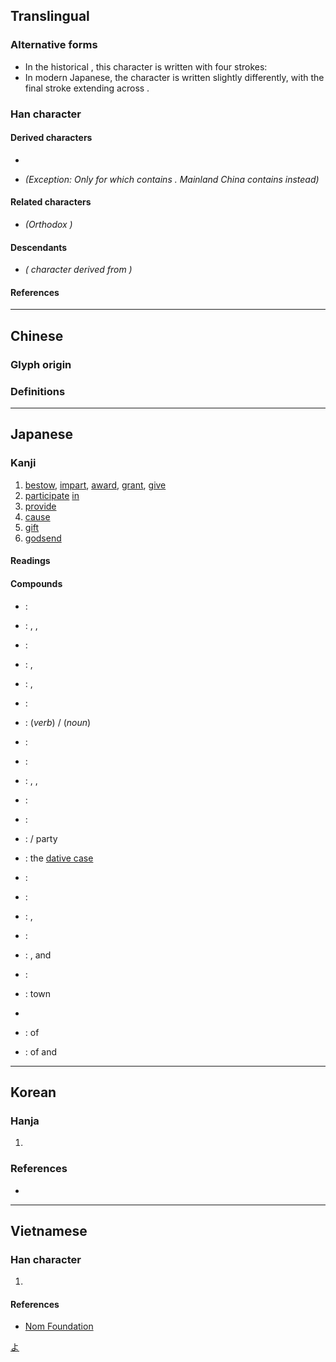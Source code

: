 {{also|與}}
{{character info}}
==Translingual==
{{stroke order|strokes=3}}
{{ja-forms|与|与|[[與]]}}

===Alternative forms===
* In the historical {{w|Kangxi dictionary}}, this character is written with four strokes: {{l|mul|⿱[[⺊]]⿹[[𠃌]][[一]]}}
* In modern Japanese, the character is written slightly differently, with the final {{l|mul|一}} stroke extending across {{l|mul|㇉}}.

===Han character===
{{Han char|rn=1|rad=一|as=02|ask=03|sn=3|snk=4|four=21407,21127|canj=YSM|ids=⿹⿺㇉一一(GHTKV),⿻⿺㇉一一(J)}}

====Derived characters====
* {{l|mul|[[𠇐]], [[屿]], [[𫹮]], [[𭤰]], [[玙]], [[𪾟]], [[𨊮]], [[𮡤]], [[𫚈]], [[欤]], [[写]], [[㝍]], [[𥫣]], [[𡴃]], [[𢌱]], [[𢗓]], [[𢪓]], [[𢮠]]}}
* {{l|mul|[[𠚻]]}} ''(Exception: Only for {{w|zh:中文標準交換碼|Taiwan character form}} which contains <small>{{l|mul|⿰[[与]][[刂]]}}</small>. Mainland China {{w|zh:國家標準代碼|character form}} contains {{l|mul|⿰⿱[[𠂉]][[刁]][[刂]]}} instead)''

====Related characters====
* {{l|mul|[[與]]}} ''(Orthodox {{w|Traditional Chinese characters|traditional form}})''

====Descendants====
* {{l|ja|よ}} ''({{w|Hiragana}} character derived from {{w|Man'yōgana}})''

====References====
{{Han ref|kx=0077.010|dkj=00020|dj=0154.010|hdz=10005.030|uh=4E0E}}

[[Category:Han characters from which hiragana were derived|よ]]

----

==Chinese==

===Glyph origin===
{{Han etym}}

===Definitions===
{{zh-see|與|sv|to [[give]]; to [[offer]]}}

----

==Japanese==
{{ja-kanji forms|与|與}}

===Kanji===
{{ja-kanji|grade=c|rs=一03|kyu=與}}

# [[bestow]], [[impart]], [[award]], [[grant]], [[give]]
# [[participate]] [[in]]
# [[provide]]
# [[cause]]
# [[gift]]
# [[godsend]]

====Readings====
{{ja-readings
|goon=よ
|kanon=よ
|kun=あた-う<あた-ふ, あた-え<あた-へ, あた-える<あた-へる, あた-ゆ, あず-かる<あづ-かる, あずか-る<あづか-る, くみ-す, くみ-する
|nanori=とも, ゆ
}}

====Compounds====
{{der-top|Compounds}}
* {{ja-r|関与|かんよ}}: {{l|en|participation}}
* {{ja-r|給与|きゅうよ}}: {{l|en|salary}}, {{l|en|wage}}, {{l|en|allowance}}
* {{ja-r|供与|きょうよ}}: {{l|en|provision}}
* {{ja-r|授与|じゅよ}}: {{l|en|award}}, {{l|en|conferment}}
* {{ja-r|寄与|きよ}}: {{l|en|contribution}}, {{l|en|service}}
* {{ja-r|賞与|しょうよ}}: {{l|en|reward}}
* {{ja-r|参与|さんよ}}: {{l|en|participation}} (''verb'') {{l|en|consultant}}/{{l|en|advisor}} (''noun'')
* {{ja-r|贈与|ぞうよ}}: {{l|en|donation}}
* {{ja-r|天与|てんよ}}: {{l|en|innate}} {{l|en|ability}}
* {{ja-r|付与|ふよ}}: {{l|en|grant}}, {{l|en|bestow}}, {{l|en|assign}}
* {{ja-r|投与|とうよ}}: {{l|en|prescribe}}
* {{ja-r|貸%与|たい%よ}}: {{l|en|loan}}
* {{ja-r|与党|よとう}}: {{l|en|government}}/{{l|en|ruling}} party
* {{ja-r|与%格|よ%かく}}: the [[dative case]]
* {{ja-r|与%力|よ%りき}}: {{w|Yoriki}}
* {{ja-r|与件|よけん}}: {{l|en|postulate}}
* {{ja-r|与太|よた}}: {{l|en|gossip}}, {{l|en|nonsense}}
* {{ja-r|与太%郎|よた%ろう}}: {{l|en|liar}}
* {{ja-r|与%奪|よ%だつ}}: {{l|en|plunder}}, {{l|en|give}} and {{l|en|take}}
* {{ja-r|与那%国|^よな%ぐに}}: {{w|Yonaguni}}
* {{ja-r|与論|^よろん}}: {{w|Yoron}} town
* {{ja-r|与那%原|^よな%ばる|Yonabaru}}
* {{ja-r|財%産%分%与|ざい%さん%ぶん%よ}}: {{l|en|distribution}} of {{l|en|property}}
* {{ja-r|生%殺%与%奪|せい%さつ%よ%だつ}}: {{l|en|power}} of {{l|en|life}} and {{l|en|death}}
{{der-bottom}}

----

==Korean==

===Hanja===
{{ko-hanja|주다|줄|여}}

# {{alt form|ko|與||{{hanja form of|여|[[give]]; [[participate]]}}}}

===References===
* {{R:hanjadoc|14}}

----

==Vietnamese==

===Han character===
{{vi-readings|reading=[[dữ]], [[dự]], [[đử]]|rs=一03}}

# {{rfdef|vi|sort=一03}}

====References====
* [http://nomfoundation.org/common/nom_details.php?codepoint=4e0e Nom Foundation]